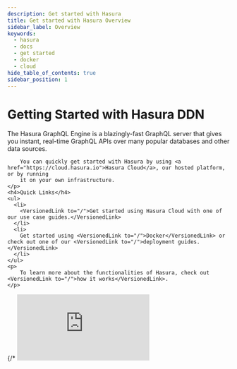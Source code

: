 ```yaml
---
description: Get started with Hasura
title: Get started with Hasura Overview
sidebar_label: Overview
keywords:
  - hasura
  - docs
  - get started
  - docker
  - cloud
hide_table_of_contents: true
sidebar_position: 1
---
```



# <Basics /> Getting Started with Hasura DDN

<div className="overview-header">
  <div className="overview-text">
    <p>
        The Hasura GraphQL Engine is a blazingly-fast GraphQL server that gives you instant, real-time GraphQL APIs over many popular databases and other data sources.
        
        
        You can quickly get started with Hasura by using <a href="https://cloud.hasura.io">Hasura Cloud</a>, our hosted platform, or by running 
        it on your own infrastructure.
    </p>
    <h4>Quick Links</h4>
    <ul>
      <li>
        <VersionedLink to="/">Get started using Hasura Cloud with one of our use case guides.</VersionedLink>
      </li>
      <li>
        Get started using <VersionedLink to="/">Docker</VersionedLink> or check out one of our <VersionedLink to="/">deployment guides.</VersionedLink>
      </li>
    </ul>
    <p>
        To learn more about the functionalities of Hasura, check out <VersionedLink to="/">how it works</VersionedLink>.
    </p>

  </div>
 {/* <iframe
        src="https://www.youtube.com/embed/XDGw-uQKTOc"
        frameBorder="0"
        allow="accelerometer; autoplay; encrypted-media; gyroscope; picture-in-picture"
        allowFullScreen
      /> */}
</div>
